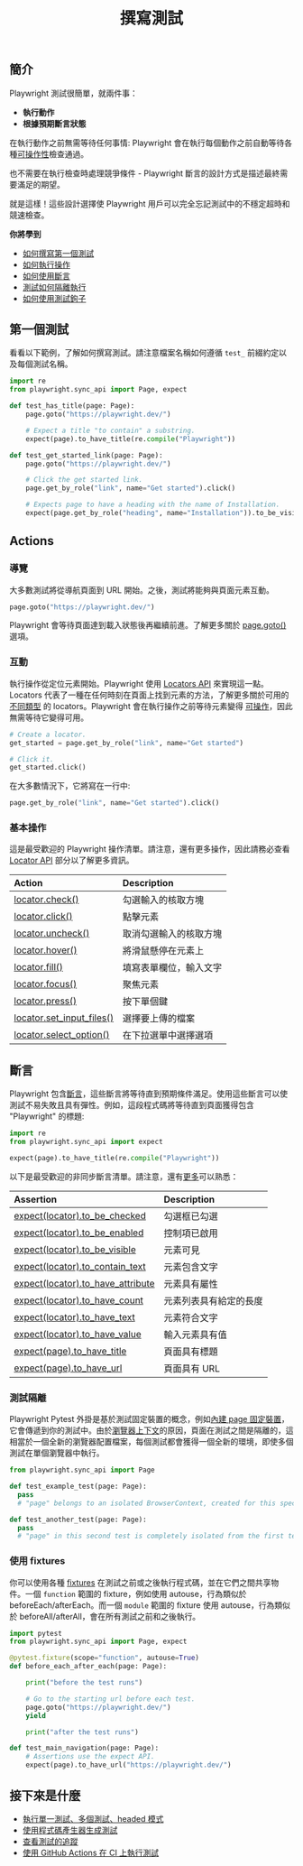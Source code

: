 ﻿---
id: writing-tests
title: "撰寫測試"
---

## 簡介

Playwright 測試很簡單，就兩件事：

- **執行動作**
- **根據預期斷言狀態**

在執行動作之前無需等待任何事情: Playwright 會在執行每個動作之前自動等待各種[可操作性](./actionability.mdx)檢查通過。

也不需要在執行檢查時處理競爭條件 - Playwright 斷言的設計方式是描述最終需要滿足的期望。

就是這樣！這些設計選擇使 Playwright 用戶可以完全忘記測試中的不穩定超時和競速檢查。

**你將學到**

- [如何撰寫第一個測試](/writing-tests.mdx#第一個測試)
- [如何執行操作](/writing-tests.mdx#actions#互動)
- [如何使用斷言](/writing-tests.mdx#斷言)
- [測試如何隔離執行](/writing-tests.mdx#測試隔離)
- [如何使用測試鉤子](/writing-tests.mdx#使用測試掛鉤)

## 第一個測試

看看以下範例，了解如何撰寫測試。請注意檔案名稱如何遵循 `test_` 前綴約定以及每個測試名稱。

```python title="test_example.py"
import re
from playwright.sync_api import Page, expect

def test_has_title(page: Page):
    page.goto("https://playwright.dev/")

    # Expect a title "to contain" a substring.
    expect(page).to_have_title(re.compile("Playwright"))

def test_get_started_link(page: Page):
    page.goto("https://playwright.dev/")

    # Click the get started link.
    page.get_by_role("link", name="Get started").click()

    # Expects page to have a heading with the name of Installation.
    expect(page.get_by_role("heading", name="Installation")).to_be_visible()
```

## Actions

### 導覽

大多數測試將從導航頁面到 URL 開始。之後，測試將能夠與頁面元素互動。

```python
page.goto("https://playwright.dev/")
```

Playwright 會等待頁面達到載入狀態後再繼續前進。了解更多關於 [page.goto()](/api/class-page.mdx#page-goto) 選項。

### 互動

執行操作從定位元素開始。Playwright 使用 [Locators API](./locators.mdx) 來實現這一點。Locators 代表了一種在任何時刻在頁面上找到元素的方法，了解更多關於可用的 [不同類型](./locators.mdx) 的 locators。Playwright 會在執行操作之前等待元素變得 [可操作](./actionability.mdx)，因此無需等待它變得可用。

```python
# Create a locator.
get_started = page.get_by_role("link", name="Get started")

# Click it.
get_started.click()
```

在大多數情況下，它將寫在一行中:

```python
page.get_by_role("link", name="Get started").click()
```

### 基本操作

這是最受歡迎的 Playwright 操作清單。請注意，還有更多操作，因此請務必查看 [Locator API](./api/class-locator.mdx) 部分以了解更多資訊。

| Action | Description |
| :- | :- |
| [locator.check()](/api/class-locator.mdx#locator-check) | 勾選輸入的核取方塊 |
| [locator.click()](/api/class-locator.mdx#locator-click) | 點擊元素 |
| [locator.uncheck()](/api/class-locator.mdx#locator-uncheck) | 取消勾選輸入的核取方塊 |
| [locator.hover()](/api/class-locator.mdx#locator-hover) | 將滑鼠懸停在元素上 |
| [locator.fill()](/api/class-locator.mdx#locator-fill) | 填寫表單欄位，輸入文字 |
| [locator.focus()](/api/class-locator.mdx#locator-focus) | 聚焦元素 |
| [locator.press()](/api/class-locator.mdx#locator-press) | 按下單個鍵 |
| [locator.set_input_files()](/api/class-locator.mdx#locator-set-input-files) | 選擇要上傳的檔案 |
| [locator.select_option()](/api/class-locator.mdx#locator-select-option) | 在下拉選單中選擇選項 |

## 斷言

Playwright 包含[斷言](./test-assertions.mdx)，這些斷言將等待直到預期條件滿足。使用這些斷言可以使測試不易失敗且具有彈性。例如，這段程式碼將等待直到頁面獲得包含 "Playwright" 的標題:

```python
import re
from playwright.sync_api import expect

expect(page).to_have_title(re.compile("Playwright"))
```

以下是最受歡迎的非同步斷言清單。請注意，還有[更多](./test-assertions.mdx)可以熟悉：

| Assertion | Description |
| :- | :- |
| [expect(locator).to_be_checked](/api/class-locatorassertions.mdx#locator-assertions-to-be-checked) | 勾選框已勾選 |
| [expect(locator).to_be_enabled](/api/class-locatorassertions.mdx#locator-assertions-to-be-enabled) | 控制項已啟用 |
| [expect(locator).to_be_visible](/api/class-locatorassertions.mdx#locator-assertions-to-be-visible) | 元素可見 |
| [expect(locator).to_contain_text](/api/class-locatorassertions.mdx#locator-assertions-to-contain-text) | 元素包含文字 |
| [expect(locator).to_have_attribute](/api/class-locatorassertions.mdx#locator-assertions-to-have-attribute) | 元素具有屬性 |
| [expect(locator).to_have_count](/api/class-locatorassertions.mdx#locator-assertions-to-have-count) | 元素列表具有給定的長度 |
| [expect(locator).to_have_text](/api/class-locatorassertions.mdx#locator-assertions-to-have-text) | 元素符合文字 |
| [expect(locator).to_have_value](/api/class-locatorassertions.mdx#locator-assertions-to-have-value) | 輸入元素具有值 |
| [expect(page).to_have_title](/api/class-pageassertions.mdx#page-assertions-to-have-title) | 頁面具有標題 |
| [expect(page).to_have_url](/api/class-pageassertions.mdx#page-assertions-to-have-url) | 頁面具有 URL |

### 測試隔離

Playwright Pytest 外掛是基於測試固定裝置的概念，例如[內建 page 固定裝置](./test-runners.mdx)，它會傳遞到你的測試中。由於[瀏覽器上下文](./browser-contexts)的原因，頁面在測試之間是隔離的，這相當於一個全新的瀏覽器配置檔案，每個測試都會獲得一個全新的環境，即使多個測試在單個瀏覽器中執行。

```python title="test_example.py"
from playwright.sync_api import Page

def test_example_test(page: Page):
  pass
  # "page" belongs to an isolated BrowserContext, created for this specific test.

def test_another_test(page: Page):
  pass
  # "page" in this second test is completely isolated from the first test.
```

### 使用 fixtures

你可以使用各種 [fixtures](https://docs.pytest.org/en/6.2.x/fixture.html#autouse-fixtures-fixtures-you-don-t-have-to-request) 在測試之前或之後執行程式碼，並在它們之間共享物件。一個 `function` 範圍的 fixture，例如使用 autouse，行為類似於 beforeEach/afterEach。而一個 `module` 範圍的 fixture 使用 autouse，行為類似於 beforeAll/afterAll，會在所有測試之前和之後執行。

```python title="test_example.py"
import pytest
from playwright.sync_api import Page, expect

@pytest.fixture(scope="function", autouse=True)
def before_each_after_each(page: Page):

    print("before the test runs")

    # Go to the starting url before each test.
    page.goto("https://playwright.dev/")
    yield

    print("after the test runs")

def test_main_navigation(page: Page):
    # Assertions use the expect API.
    expect(page).to_have_url("https://playwright.dev/")
```

## 接下來是什麼

- [執行單一測試、多個測試、headed 模式](./running-tests.mdx)
- [使用程式碼產生器生成測試](./codegen-intro.mdx)
- [查看測試的追蹤](./trace-viewer-intro.mdx)
- [使用 GitHub Actions 在 CI 上執行測試](./ci-intro.mdx)




[Accessibility]: /api/class-accessibility.mdx "Accessibility"
[APIRequest]: /api/class-apirequest.mdx "APIRequest"
[APIRequestContext]: /api/class-apirequestcontext.mdx "APIRequestContext"
[APIResponse]: /api/class-apiresponse.mdx "APIResponse"
[APIResponseAssertions]: /api/class-apiresponseassertions.mdx "APIResponseAssertions"
[Browser]: /api/class-browser.mdx "Browser"
[BrowserContext]: /api/class-browsercontext.mdx "BrowserContext"
[BrowserType]: /api/class-browsertype.mdx "BrowserType"
[CDPSession]: /api/class-cdpsession.mdx "CDPSession"
[Clock]: /api/class-clock.mdx "Clock"
[ConsoleMessage]: /api/class-consolemessage.mdx "ConsoleMessage"
[Dialog]: /api/class-dialog.mdx "Dialog"
[Download]: /api/class-download.mdx "Download"
[ElementHandle]: /api/class-elementhandle.mdx "ElementHandle"
[Error]: /api/class-error.mdx "Error"
[FileChooser]: /api/class-filechooser.mdx "FileChooser"
[Frame]: /api/class-frame.mdx "Frame"
[FrameLocator]: /api/class-framelocator.mdx "FrameLocator"
[JSHandle]: /api/class-jshandle.mdx "JSHandle"
[Keyboard]: /api/class-keyboard.mdx "Keyboard"
[Locator]: /api/class-locator.mdx "Locator"
[LocatorAssertions]: /api/class-locatorassertions.mdx "LocatorAssertions"
[Mouse]: /api/class-mouse.mdx "Mouse"
[Page]: /api/class-page.mdx "Page"
[PageAssertions]: /api/class-pageassertions.mdx "PageAssertions"
[Playwright]: /api/class-playwright.mdx "Playwright"
[Request]: /api/class-request.mdx "Request"
[Response]: /api/class-response.mdx "Response"
[Route]: /api/class-route.mdx "Route"
[Selectors]: /api/class-selectors.mdx "Selectors"
[TimeoutError]: /api/class-timeouterror.mdx "TimeoutError"
[Touchscreen]: /api/class-touchscreen.mdx "Touchscreen"
[Tracing]: /api/class-tracing.mdx "Tracing"
[Video]: /api/class-video.mdx "Video"
[WebError]: /api/class-weberror.mdx "WebError"
[WebSocket]: /api/class-websocket.mdx "WebSocket"
[Worker]: /api/class-worker.mdx "Worker"
[Element]: https://developer.mozilla.org/en-US/docs/Web/API/element "Element"
[EvaluationArgument]: /evaluating.mdx#evaluation-argument "EvaluationArgument"
[Promise]: https://developer.mozilla.org/en-US/docs/Web/JavaScript/Reference/Global_Objects/Promise "Promise"
[iterator]: https://developer.mozilla.org/en-US/docs/Web/JavaScript/Reference/Iteration_protocols "Iterator"
[origin]: https://developer.mozilla.org/en-US/docs/Glossary/Origin "Origin"
[selector]: https://developer.mozilla.org/en-US/docs/Web/CSS/CSS_Selectors "selector"
[Serializable]: https://developer.mozilla.org/en-US/docs/Web/JavaScript/Reference/Global_Objects/JSON/stringify#Description "Serializable"
[UIEvent.detail]: https://developer.mozilla.org/en-US/docs/Web/API/UIEvent/detail "UIEvent.detail"
[UnixTime]: https://en.wikipedia.org/wiki/Unix_time "Unix Time"
[xpath]: https://developer.mozilla.org/en-US/docs/Web/XPath "xpath"

[Any]: https://docs.python.org/3/library/typing.html#typing.Any "Any"
[bool]: https://docs.python.org/3/library/stdtypes.html "bool"
[bytes]: https://docs.python.org/3/library/stdtypes.html#bytes "bytes"
[Callable]: https://docs.python.org/3/library/typing.html#typing.Callable "Callable"
[EventContextManager]: https://docs.python.org/3/reference/datamodel.html#context-managers "Event context manager"
[EventEmitter]: https://pyee.readthedocs.io/en/latest/#pyee.BaseEventEmitter "EventEmitter"
[Exception]: https://docs.python.org/3/library/exceptions.html#Exception "Exception"
[Dict]: https://docs.python.org/3/library/typing.html#typing.Dict "Dict"
[float]: https://docs.python.org/3/library/stdtypes.html#numeric-types-int-float-complex "float"
[int]: https://docs.python.org/3/library/stdtypes.html#numeric-types-int-float-complex "int"
[List]: https://docs.python.org/3/library/typing.html#typing.List "List"
[NoneType]: https://docs.python.org/3/library/constants.html#None "None"
[Pattern]: https://docs.python.org/3/library/re.html "Pattern"
[URL]: https://en.wikipedia.org/wiki/URL "URL"
[pathlib.Path]: https://realpython.com/python-pathlib/ "pathlib.Path"
[str]: https://docs.python.org/3/library/stdtypes.html#text-sequence-type-str "str"
[Union]: https://docs.python.org/3/library/typing.html#typing.Union "Union"
[datetime]: https://docs.python.org/3/library/datetime.html#datetime.datetime "datetime"

[all available image tags]: https://mcr.microsoft.com/en-us/product/playwright/python/about "all available image tags"
[Microsoft Artifact Registry]: https://mcr.microsoft.com/en-us/product/playwright/python/about "Microsoft Artifact Registry"
[Dockerfile.jammy]: https://github.com/microsoft/playwright-python/blob/main/utils/docker/Dockerfile.jammy "Dockerfile.jammy"

